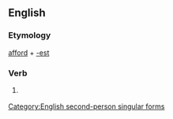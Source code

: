 ==English==

===Etymology===
[[afford]] + [[-est]]

===Verb===
{{infl|en|verb form}}

# {{archaic}} {{form of|Second-person singular simple present form|afford}}

[[Category:English second-person singular forms]]